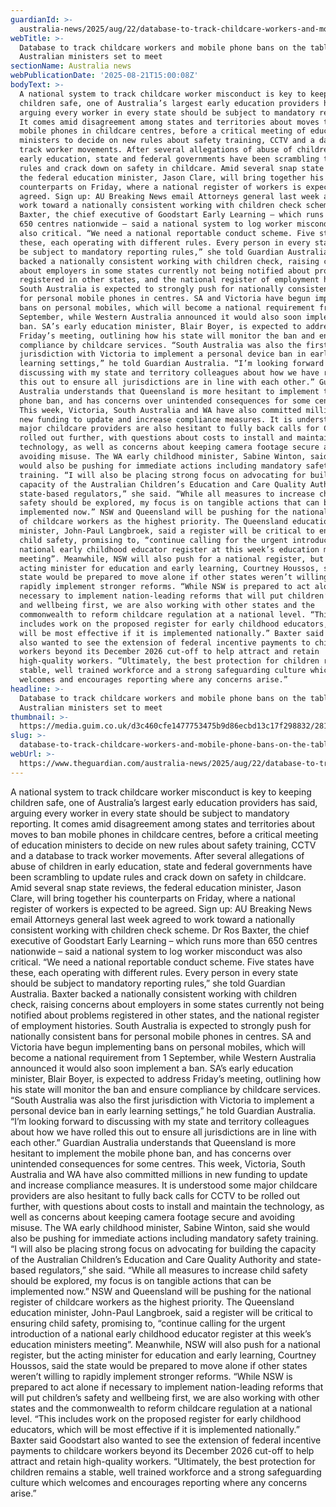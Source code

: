```yaml
---
guardianId: >-
  australia-news/2025/aug/22/database-to-track-childcare-workers-and-mobile-phone-bans-on-the-table-as-australian-ministers-set-to-meet
webTitle: >-
  Database to track childcare workers and mobile phone bans on the table as
  Australian ministers set to meet
sectionName: Australia news
webPublicationDate: '2025-08-21T15:00:08Z'
bodyText: >-
  A national system to track childcare worker misconduct is key to keeping
  children safe, one of Australia’s largest early education providers has said,
  arguing every worker in every state should be subject to mandatory reporting.
  It comes amid disagreement among states and territories about moves to ban
  mobile phones in childcare centres, before a critical meeting of education
  ministers to decide on new rules about safety training, CCTV and a database to
  track worker movements. After several allegations of abuse of children in
  early education, state and federal governments have been scrambling to update
  rules and crack down on safety in childcare. Amid several snap state reviews,
  the federal education minister, Jason Clare, will bring together his
  counterparts on Friday, where a national register of workers is expected to be
  agreed. Sign up: AU Breaking News email Attorneys general last week agreed to
  work toward a nationally consistent working with children check scheme. Dr Ros
  Baxter, the chief executive of Goodstart Early Learning – which runs more than
  650 centres nationwide – said a national system to log worker misconduct was
  also critical. “We need a national reportable conduct scheme. Five states have
  these, each operating with different rules. Every person in every state should
  be subject to mandatory reporting rules,” she told Guardian Australia. Baxter
  backed a nationally consistent working with children check, raising concerns
  about employers in some states currently not being notified about problems
  registered in other states, and the national register of employment histories.
  South Australia is expected to strongly push for nationally consistent bans
  for personal mobile phones in centres. SA and Victoria have begun implementing
  bans on personal mobiles, which will become a national requirement from 1
  September, while Western Australia announced it would also soon implement a
  ban. SA’s early education minister, Blair Boyer, is expected to address
  Friday’s meeting, outlining how his state will monitor the ban and ensure
  compliance by childcare services. “South Australia was also the first
  jurisdiction with Victoria to implement a personal device ban in early
  learning settings,” he told Guardian Australia. “I’m looking forward to
  discussing with my state and territory colleagues about how we have rolled
  this out to ensure all jurisdictions are in line with each other.” Guardian
  Australia understands that Queensland is more hesitant to implement the mobile
  phone ban, and has concerns over unintended consequences for some centres.
  This week, Victoria, South Australia and WA have also committed millions in
  new funding to update and increase compliance measures. It is understood some
  major childcare providers are also hesitant to fully back calls for CCTV to be
  rolled out further, with questions about costs to install and maintain the
  technology, as well as concerns about keeping camera footage secure and
  avoiding misuse. The WA early childhood minister, Sabine Winton, said she
  would also be pushing for immediate actions including mandatory safety
  training. “I will also be placing strong focus on advocating for building the
  capacity of the Australian Children’s Education and Care Quality Authority and
  state-based regulators,” she said. “While all measures to increase child
  safety should be explored, my focus is on tangible actions that can be
  implemented now.” NSW and Queensland will be pushing for the national register
  of childcare workers as the highest priority. The Queensland education
  minister, John-Paul Langbroek, said a register will be critical to ensuring
  child safety, promising to, “continue calling for the urgent introduction of a
  national early childhood educator register at this week’s education ministers
  meeting”. Meanwhile, NSW will also push for a national register, but the
  acting minister for education and early learning, Courtney Houssos, said the
  state would be prepared to move alone if other states weren’t willing to
  rapidly implement stronger reforms. “While NSW is prepared to act alone if
  necessary to implement nation-leading reforms that will put children’s safety
  and wellbeing first, we are also working with other states and the
  commonwealth to reform childcare regulation at a national level. “This
  includes work on the proposed register for early childhood educators, which
  will be most effective if it is implemented nationally.” Baxter said Goodstart
  also wanted to see the extension of federal incentive payments to childcare
  workers beyond its December 2026 cut-off to help attract and retain
  high-quality workers. “Ultimately, the best protection for children remains a
  stable, well trained workforce and a strong safeguarding culture which
  welcomes and encourages reporting where any concerns arise.”
headline: >-
  Database to track childcare workers and mobile phone bans on the table as
  Australian ministers set to meet
thumbnail: >-
  https://media.guim.co.uk/d3c460cfe1477753475b9d86ecbd13c17f298832/281_0_6020_4819/500.jpg
slug: >-
  database-to-track-childcare-workers-and-mobile-phone-bans-on-the-table-as-australian-ministers-set-to-meet
webUrl: >-
  https://www.theguardian.com/australia-news/2025/aug/22/database-to-track-childcare-workers-and-mobile-phone-bans-on-the-table-as-australian-ministers-set-to-meet
---
```

A national system to track childcare worker misconduct is key to keeping children safe, one of Australia’s largest early education providers has said, arguing every worker in every state should be subject to mandatory reporting. It comes amid disagreement among states and territories about moves to ban mobile phones in childcare centres, before a critical meeting of education ministers to decide on new rules about safety training, CCTV and a database to track worker movements. After several allegations of abuse of children in early education, state and federal governments have been scrambling to update rules and crack down on safety in childcare. Amid several snap state reviews, the federal education minister, Jason Clare, will bring together his counterparts on Friday, where a national register of workers is expected to be agreed. Sign up: AU Breaking News email Attorneys general last week agreed to work toward a nationally consistent working with children check scheme. Dr Ros Baxter, the chief executive of Goodstart Early Learning – which runs more than 650 centres nationwide – said a national system to log worker misconduct was also critical. “We need a national reportable conduct scheme. Five states have these, each operating with different rules. Every person in every state should be subject to mandatory reporting rules,” she told Guardian Australia. Baxter backed a nationally consistent working with children check, raising concerns about employers in some states currently not being notified about problems registered in other states, and the national register of employment histories. South Australia is expected to strongly push for nationally consistent bans for personal mobile phones in centres. SA and Victoria have begun implementing bans on personal mobiles, which will become a national requirement from 1 September, while Western Australia announced it would also soon implement a ban. SA’s early education minister, Blair Boyer, is expected to address Friday’s meeting, outlining how his state will monitor the ban and ensure compliance by childcare services. “South Australia was also the first jurisdiction with Victoria to implement a personal device ban in early learning settings,” he told Guardian Australia. “I’m looking forward to discussing with my state and territory colleagues about how we have rolled this out to ensure all jurisdictions are in line with each other.” Guardian Australia understands that Queensland is more hesitant to implement the mobile phone ban, and has concerns over unintended consequences for some centres. This week, Victoria, South Australia and WA have also committed millions in new funding to update and increase compliance measures. It is understood some major childcare providers are also hesitant to fully back calls for CCTV to be rolled out further, with questions about costs to install and maintain the technology, as well as concerns about keeping camera footage secure and avoiding misuse. The WA early childhood minister, Sabine Winton, said she would also be pushing for immediate actions including mandatory safety training. “I will also be placing strong focus on advocating for building the capacity of the Australian Children’s Education and Care Quality Authority and state-based regulators,” she said. “While all measures to increase child safety should be explored, my focus is on tangible actions that can be implemented now.” NSW and Queensland will be pushing for the national register of childcare workers as the highest priority. The Queensland education minister, John-Paul Langbroek, said a register will be critical to ensuring child safety, promising to, “continue calling for the urgent introduction of a national early childhood educator register at this week’s education ministers meeting”. Meanwhile, NSW will also push for a national register, but the acting minister for education and early learning, Courtney Houssos, said the state would be prepared to move alone if other states weren’t willing to rapidly implement stronger reforms. “While NSW is prepared to act alone if necessary to implement nation-leading reforms that will put children’s safety and wellbeing first, we are also working with other states and the commonwealth to reform childcare regulation at a national level. “This includes work on the proposed register for early childhood educators, which will be most effective if it is implemented nationally.” Baxter said Goodstart also wanted to see the extension of federal incentive payments to childcare workers beyond its December 2026 cut-off to help attract and retain high-quality workers. “Ultimately, the best protection for children remains a stable, well trained workforce and a strong safeguarding culture which welcomes and encourages reporting where any concerns arise.”
